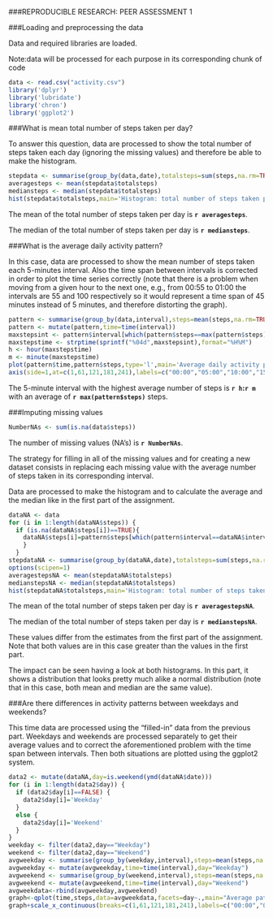 
###REPRODUCIBLE RESEARCH: PEER ASSESSMENT 1  

###Loading and preprocessing the data  

Data and required libraries are loaded.

Note:data will be processed for each purpose in its corresponding chunk of code 

```r
data <- read.csv("activity.csv")
library('dplyr')
library('lubridate')
library('chron')
library('ggplot2')
```

###What is mean total number of steps taken per day?

To answer this question, data are processed to show the total number of steps taken each day (ignoring the missing values) and therefore be able to make the histogram.

```r
stepdata <- summarise(group_by(data,date),totalsteps=sum(steps,na.rm=TRUE))
averagesteps <- mean(stepdata$totalsteps)
mediansteps <- median(stepdata$totalsteps)
hist(stepdata$totalsteps,main='Histogram: total number of steps taken per day',xlab='Steps',col='red')
```


The mean of the total number of steps taken per day is **`r averagesteps`**.  

The median of the total number of steps taken per day is **`r mediansteps`**.

###What is the average daily activity pattern?

In this case, data are processed to show the mean number of steps taken each
5-minutes interval. Also the time span between intervals is corrected in order 
to plot the time series correctly (note that there is a problem when moving 
from a given hour to the next one, e.g., from 00:55 to 01:00 the intervals are
55 and 100 respectively so it would represent a time span of 45 minutes instead of 5 minutes, and therefore distorting the graph).  

```r
pattern <- summarise(group_by(data,interval),steps=mean(steps,na.rm=TRUE))
pattern <- mutate(pattern,time=time(interval))
maxstepsint <- pattern$interval[which(pattern$steps==max(pattern$steps))]
maxstepstime <- strptime(sprintf("%04d",maxstepsint),format="%H%M")
h <- hour(maxstepstime)
m <- minute(maxstepstime)
plot(pattern$time,pattern$steps,type='l',main='Average daily activity pattern',xlab='Interval',ylab='Average Steps',xaxp=c(1,241,4),xaxt="n")
axis(side=1,at=c(1,61,121,181,241),labels=c("00:00","05:00","10:00","15:00","20:00"))
```


The 5-minute interval with the highest average number of steps is **`r h`:`r m`** with an average of **`r max(pattern$steps)`** steps.

###Imputing missing values

```r
NumberNAs <- sum(is.na(data$steps))
```

The number of missing values (NA's) is **`r NumberNAs`**.  

The strategy for filling in all of the missing values and for creating a new dataset consists in replacing each missing value with the average number of steps taken in its corresponding interval.

Data are processed to make the histogram and to calculate the average and the median like in the first part of the assignment.

```r
dataNA <- data
for (i in 1:length(dataNA$steps)) {
  if (is.na(dataNA$steps[i])==TRUE){
    dataNA$steps[i]=pattern$steps[which(pattern$interval==dataNA$interval[i])]
    }
  }
stepdataNA <- summarise(group_by(dataNA,date),totalsteps=sum(steps,na.rm=TRUE))
options(scipen=1)
averagestepsNA <- mean(stepdataNA$totalsteps)
medianstepsNA <- median(stepdataNA$totalsteps)
hist(stepdataNA$totalsteps,main='Histogram: total number of steps taken per day',xlab='Steps',col='red')
```

The mean of the total number of steps taken per day is **`r averagestepsNA`**.  

The median of the total number of steps taken per day is **`r medianstepsNA`**.

These values differ from the estimates from the first part of the assignment.
Note that both values are in this case greater than the values in the first part.

The impact can be seen having a look at both histograms. In this part, it shows
a distribution that looks pretty much alike a normal distribution (note that in
this case, both mean and median are the same value).

###Are there differences in activity patterns between weekdays and weekends?

This time data are processed using the "filled-in" data from the previous part.
Weekdays and weekends are processed separately to get their average values and
to correct the aforementioned problem with the time span between intervals.
Then both situations are plotted using the ggplot2 system.

```r

data2 <- mutate(dataNA,day=is.weekend(ymd(dataNA$date)))
for (i in 1:length(data2$day)) {
  if (data2$day[i]==FALSE) {
    data2$day[i]='Weekday'
  }
  else { 
    data2$day[i]='Weekend'
  }
}
weekday <- filter(data2,day=="Weekday")
weekend <- filter(data2,day=="Weekend")
avgweekday <- summarise(group_by(weekday,interval),steps=mean(steps,na.rm=TRUE))
avgweekday <- mutate(avgweekday,time=time(interval),day="Weekday")
avgweekend <- summarise(group_by(weekend,interval),steps=mean(steps,na.rm=TRUE))
avgweekend <- mutate(avgweekend,time=time(interval),day="Weekend")
avgweekdata<-rbind(avgweekday,avgweekend)
graph<-qplot(time,steps,data=avgweekdata,facets=day~.,main="Average patterns: weekday vs weekend",xlab="Interval",ylab="Average steps",geom="line")
graph+scale_x_continuous(breaks=c(1,61,121,181,241),labels=c("00:00","05:00","10:00","15:00","20:00"))
```